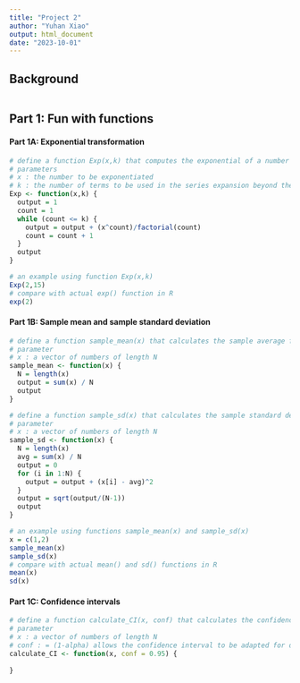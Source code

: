 ```yaml
---
title: "Project 2"
author: "Yuhan Xiao"
output: html_document
date: "2023-10-01"
---
```


## Background 
```r
```

## Part 1: Fun with functions
#### Part 1A: Exponential transformation
```r
# define a function Exp(x,k) that computes the exponential of a number using the truncated series expansion
# parameters
# x : the number to be exponentiated
# k : the number of terms to be used in the series expansion beyond the constant 1, k is always >= 1
Exp <- function(x,k) {
  output = 1
  count = 1
  while (count <= k) {
    output = output + (x^count)/factorial(count)
    count = count + 1
  }
  output
}

# an example using function Exp(x,k)
Exp(2,15)
# compare with actual exp() function in R
exp(2)
```

#### Part 1B: Sample mean and sample standard deviation
```r
# define a function sample_mean(x) that calculates the sample average for a vector of data of length N
# parameter
# x : a vector of numbers of length N
sample_mean <- function(x) {
  N = length(x)
  output = sum(x) / N
  output
} 

# define a function sample_sd(x) that calculates the sample standard deviation for a vector of data of length N
# parameter
# x : a vector of numbers of length N
sample_sd <- function(x) {
  N = length(x)
  avg = sum(x) / N
  output = 0
  for (i in 1:N) {
    output = output + (x[i] - avg)^2
  }
  output = sqrt(output/(N-1))
  output
}

# an example using functions sample_mean(x) and sample_sd(x)
x = c(1,2)
sample_mean(x)
sample_sd(x)
# compare with actual mean() and sd() functions in R
mean(x)
sd(x)
```

#### Part 1C: Confidence intervals
```r
# define a function calculate_CI(x, conf) that calculates the confidence interval for a vector of data of length N
# parameter
# x : a vector of numbers of length N
# conf : = (1-alpha) allows the confidence interval to be adapted for different alpha, with a default value of 0.95
calculate_CI <- function(x, conf = 0.95) {
  
}
```